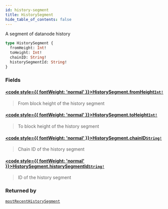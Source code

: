 ```yaml
---
id: history-segment
title: HistorySegment
hide_table_of_contents: false
---
```








A segment of datanode history

```graphql
type HistorySegment {
  fromHeight: Int!
  toHeight: Int!
  chainID: String!
  historySegmentId: String!
}
```


### Fields

#### [<code style={{ fontWeight: 'normal' }}>HistorySegment.<b>fromHeight</b></code>](#)<Bullet />[`Int!`](/testnet/api/graphql/scalars/int) <Badge class="secondary" text="non-null"/> <Badge class="secondary" text="scalar"/>
> From block height of the history segment
> 

#### [<code style={{ fontWeight: 'normal' }}>HistorySegment.<b>toHeight</b></code>](#)<Bullet />[`Int!`](/testnet/api/graphql/scalars/int) <Badge class="secondary" text="non-null"/> <Badge class="secondary" text="scalar"/>
> To block height of the history segment
> 

#### [<code style={{ fontWeight: 'normal' }}>HistorySegment.<b>chainID</b></code>](#)<Bullet />[`String!`](/testnet/api/graphql/scalars/string) <Badge class="secondary" text="non-null"/> <Badge class="secondary" text="scalar"/>
> Chain ID of the history segment
> 

#### [<code style={{ fontWeight: 'normal' }}>HistorySegment.<b>historySegmentId</b></code>](#)<Bullet />[`String!`](/testnet/api/graphql/scalars/string) <Badge class="secondary" text="non-null"/> <Badge class="secondary" text="scalar"/>
> ID of the history segment
> 



### Returned by

[`mostRecentHistorySegment`](/testnet/api/graphql/queries/most-recent-history-segment)  <Badge class="secondary" text="query"/>



